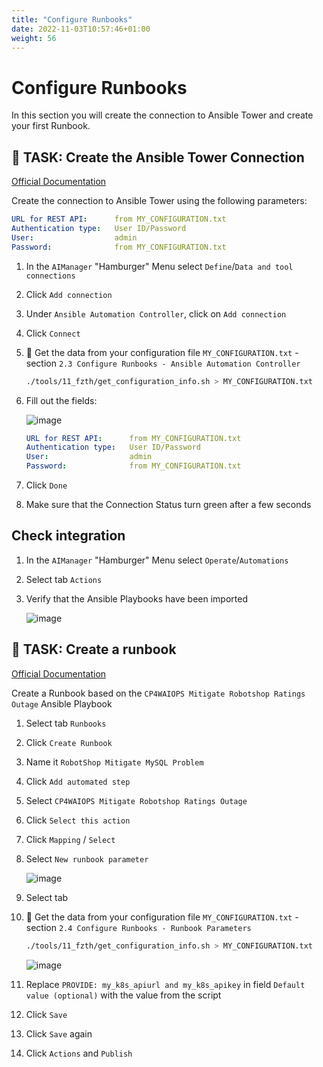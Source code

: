 ```yaml
---
title: "Configure Runbooks"
date: 2022-11-03T10:57:46+01:00
weight: 56
---
```


# Configure Runbooks

In this section you will create the connection to Ansible Tower and create your first Runbook.


## 🚀 TASK: Create the Ansible Tower Connection

[Official Documentation](https://www.ibm.com/docs/en/cloud-paks/cloud-pak-watson-aiops/3.5.0?topic=connections-ansible)



Create the connection to Ansible Tower using the following parameters:

```yaml
URL for REST API:      from MY_CONFIGURATION.txt
Authentication type:   User ID/Password
User:                  admin
Password:              from MY_CONFIGURATION.txt
```





<Accordion>
<AccordionItem title="Need Help?">





1. In the `AIManager` "Hamburger" Menu select `Define`/`Data and tool connections`
1. Click `Add connection`
1. Under `Ansible Automation Controller`, click on `Add connection`
1. Click `Connect`


1. 🔎 Get the data from your configuration file `MY_CONFIGURATION.txt` - section  `2.3 Configure Runbooks - Ansible Automation Controller`

    ```bash
    ./tools/11_fzth/get_configuration_info.sh > MY_CONFIGURATION.txt
    ```

1. Fill out the fields:

	![image](/images/29_runbook.png)


	```yaml
	URL for REST API:      from MY_CONFIGURATION.txt
	Authentication type:   User ID/Password
	User:                  admin
	Password:              from MY_CONFIGURATION.txt
	

1. Click `Done`

1. Make sure that the Connection Status turn green after a few seconds




## Check integration


1. In the `AIManager` "Hamburger" Menu select `Operate`/`Automations`
1. Select tab `Actions`
1. Verify that the Ansible Playbooks have been imported

	![image](/images/30_runbook.png)



</AccordionItem>
</Accordion>



## 🚀 TASK: Create a runbook

[Official Documentation](https://www.ibm.com/docs/en/cloud-paks/cloud-pak-watson-aiops/3.5.0?topic=library-create-runbook)

Create a Runbook based on the `CP4WAIOPS Mitigate Robotshop Ratings Outage` Ansible Playbook





<Accordion>
<AccordionItem title="Need Help?">




1. Select tab `Runbooks`
1. Click `Create Runbook`
1. Name it `RobotShop Mitigate MySQL Problem`
1. Click `Add automated step`
1. Select `CP4WAIOPS Mitigate Robotshop Ratings Outage`
1. Click `Select this action`
1. Click `Mapping` / `Select`
1. Select `New runbook parameter`

	![image](/images/31_runbook.png)

1. Select tab 


1. 🔎 Get the data from your configuration file `MY_CONFIGURATION.txt` - section  `2.4 Configure Runbooks - Runbook Parameters` 

    ```bash
    ./tools/11_fzth/get_configuration_info.sh > MY_CONFIGURATION.txt
    ```

	![image](/images/32_runbook.png)

1. Replace `PROVIDE: my_k8s_apiurl and my_k8s_apikey` in field `Default value (optional)` with the value from the script

1. Click `Save`
1. Click `Save` again
1. Click `Actions` and `Publish`

</AccordionItem>
</Accordion>